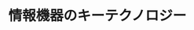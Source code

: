 ﻿---
title: "情報機器のキーテクノロジー"
category: "その他"
vol: "21"
interviewee: "小野 京右 "
url: ""
tags: []
pdf: "21-3.pdf"
facephoto: ""
career: ""
preface: "現在、我々の社会はコンピュータをはじめとする多くの情報機器によって支えられており、これらの情報機器における記録の高速・高品質化がますます求められている。このためには、高速・高精度な運動を可能とする小型の位置決め機構が必要である。ところが、これはたいへん小さなものなので、今までは気にする必要のなかったようなわずかな振動、摩擦、熱などが問題となる。したがって、これらを考慮した機構部品の開発や制御が求められているのである。今回伺った小野では、こうした機構部品の小型化・高速化に関する運動・振動の解析と制御について研究されている。"
---
